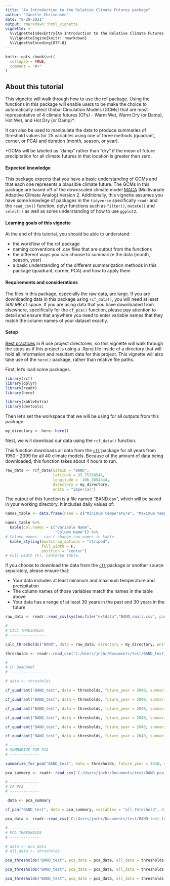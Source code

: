 ```yaml
---
title: "An Introduction to the Relative Climate Futures package"
author: "Janelle Chrisensen"
date: "8-20-2021"
output: rmarkdown::html_vignette
vignette: >
  %\VignetteIndexEntry{An Introduction to the Relative Climate Futures package}
  %\VignetteEngine{knitr::rmarkdown}
  %\VignetteEncoding{UTF-8}
---
```


```r
knitr::opts_chunk$set(
  collapse = TRUE,
  comment = "#>"
)
```
## About this tutorial

This vignette will walk through how to use the rcf package. Using the functions in this package will enable users to be make the choice to automatically select Global Circulation Models (GCMs) that are most representative of 4 climate futures (CFs) - Warm Wet, Warm Dry (or Damp), Hot Wet, and Hot Dry (or Damp)*.

It can also be used to manipulate the data to produce summaries of threshold values for 25 variables using one of three methods (quadrant, corner, or PCA) and duration (month, season, or year).

*GCMs will be labeled as "damp" rather than "dry" if the mean of future precipitation for all climate futures in that location is greater than zero.

#### Expected knowledge

This package expects that you have a basic understanding of GCMs and that each one represents a plausible climate future. The GCMs in this package are based off of the downscaled climate model [MACA](http://www.climatologylab.org/maca.html) (Multivariate Adaptive Climate Analog) Version 2. Additionally, this vignette assumes you have some knowlege of packages in the `tidyverse` specifically `readr` and the `read_csv()` function, dplyr functions such as `filter()`, `mutate()` and `select()` as well as some understanding of how to use `ggplot2`.

#### Learning goals of this vignette

At the end of this tutorial, you should be able to understand:

- the workflow of the rcf package
- naming conventions of .csv files that are output from the functions
- the different ways you can choose to summarize the data (month, season, year)
- a basic understanding of the different summarization methods in this package (quadrant, corner, PCA) and how to apply them

#### Requirements and considerations

The files in this package, especially the raw data, are large. If you are downloading data in this package using `rcf_data()`, you will need at least *500 MB* of space. If you are using data that you have downloaded from elsewhere, specifically for the `cf_pca()` function, please pay attention to detail and ensure that anywhere you need to enter variable names that they match the column names of your dataset exactly.

#### Setup

[Best practices](https://rstats.wtf/project-oriented-workflow.html#work-in-a-project) in R use project directories, so this vignette will walk through the steps as if this project is using a .Rproj file inside of a directory that will hold all information and resultant data for this project. This vignette will also take use of the `here()` package, rather than relative file paths.

First, let's load some packages.

```r
library(rcf)
library(dplyr)
library(readr)
library(here)
```

```r
library(kableExtra)
library(devtools)
```

Then let's set the workspace that we will be using for all outputs from this package.

```r
my_directory <- here::here()
```

Nest, we will download our data using the `rcf_data()` function.

This function downloads all data from the [`cft`](https://www.earthdatascience.org/cft/) package for all years from 1950 - 2099 for all 40 climate models. Because of the amount of data being downloaded, this function takes about 4 hours to run.

```r

raw_data <- rcf_data(SiteID = "BAND",
                     latitude = 35.75758546,
                     longitude = -106.3054344,
                     directory = my_directory,
                     units = "imperial")

```

The output of this function is a file named "BAND.csv", which will be saved in your working directory. It includes daily values of:

```r

names_table <- data.frame(name = c("Minimum temperature", "Maximum temperature", "Precipitation", "Minimum relative humidity", "Maximum relative humidity", "Date", "Year"), df_name = c("tmin", "tmax", "precip", "rhmin", "rhmax", "date", "yr"))

names_table %>% 
  kable(col.names = c("Variable Name",
                      "Column Name")) %>% 
# Column names - can't change row names in kable.
  kable_styling(bootstrap_options = "striped",
                full_width = F,
                position = "center") 
# Full width (F), centered table.

```


If you choose to download the data from the [`cft`](https://www.earthdatascience.org/cft/) package or another source separately, please ensure that:

- Your data includes at least minimum and maximum temperature and precipitation 
- The column names of those variables match the names in the table above
- Your data has a range of at least 30 years in the past and 30 years in the future


```r

raw_data <- readr::read_csv(system.file("extdata","BAND_small.csv", package = "rcf"))

```

```r

# ----------------
# CALC THRESHOLDS
# ----------------

calc_thresholds("BAND", data = raw_data, directory = my_directory, units = "imperial")

thresholds <- readr::read_csv('C:/Users/jnchr/Documents/test/BAND_test_thresholds.csv')


```


```r

# ----------------
# CF QUADRANT
# ----------------

# data <- thresholds

cf_quadrant("BAND_test", data = thresholds, future_year = 2040, summarize_by = "year", method = "quadrant", directory = my_directory)

cf_quadrant("BAND_test", data = thresholds, future_year = 2040, summarize_by = "month", method = "quadrant", directory = my_directory)

cf_quadrant("BAND_test", data = thresholds, future_year = 2040, summarize_by = "season", method = "quadrant", directory = my_directory)

cf_quadrant("BAND_test", data = thresholds, future_year = 2040, summarize_by = "year", method = "corner", directory = my_directory)

cf_quadrant("BAND_test", data = thresholds, future_year = 2040, summarize_by = "month", method = "corner", directory = my_directory)

cf_quadrant("BAND_test", data = thresholds, future_year = 2040, summarize_by = "season", method = "corner", directory = my_directory)


```

```r

# -------------
# SUMMARIZE FOR PCA
# -------------

summarize_for_pca("BAND_test", data = thresholds, future_year = 2040, directory = my_directory)

pca_summary <- readr::read_csv('C:/Users/jnchr/Documents/test/BAND_pca_summary.csv')

```

```r

# -------------
# CF PCA
# -------------

 data <- pca_summary

cf_pca("BAND_test", data = pca_summary, variables = "all_threshold", directory = my_directory)

pca_data <- readr::read_csv('C:/Users/jnchr/Documents/test/BAND_test_future_means_pca.csv')

```

```r
# -------------
# PCA THRESHOLDS
# -------------

# data <- pca_data
# all_data <- thresholds

pca_thresholds("BAND_test", pca_data = pca_data, all_data = thresholds, summarize_by = "year", directory = my_directory)

pca_thresholds("BAND_test", pca_data = pca_data, all_data = thresholds,  summarize_by = "month", directory = my_directory)

pca_thresholds("BAND_test", pca_data = pca_data, all_data = thresholds,  summarize_by = "season", directory = my_directory)


```




